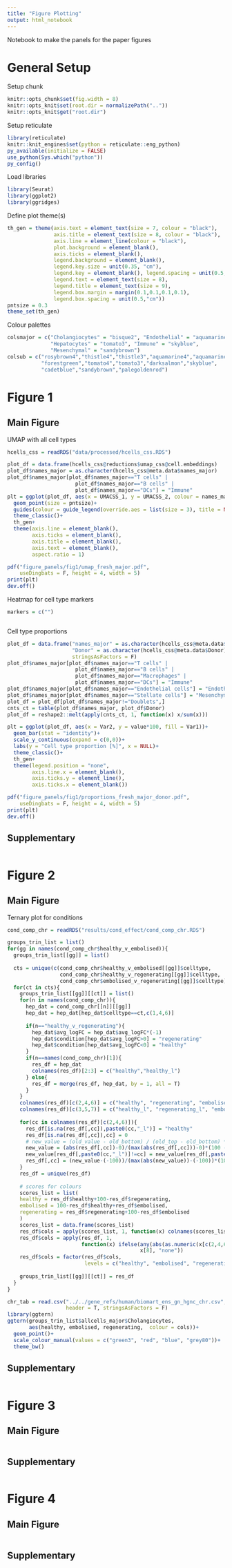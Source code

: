 ```yaml
---
title: "Figure Plotting"
output: html_notebook
---
```


Notebook to make the panels for the paper figures

# General Setup
Setup chunk

```r
knitr::opts_chunk$set(fig.width = 8)
knitr::opts_knit$set(root.dir = normalizePath(".."))
knitr::opts_knit$get("root.dir")
```

Setup reticulate

```r
library(reticulate)
knitr::knit_engines$set(python = reticulate::eng_python)
py_available(initialize = FALSE)
use_python(Sys.which("python"))
py_config()
```

Load libraries

```r
library(Seurat)
library(ggplot2)
library(ggridges)
```

Define plot theme(s)

```r
th_gen = theme(axis.text = element_text(size = 7, colour = "black"),
               axis.title = element_text(size = 8, colour = "black"),
               axis.line = element_line(colour = "black"),
               plot.background = element_blank(),
               axis.ticks = element_blank(), 
               legend.background = element_blank(), 
               legend.key.size = unit(0.35, "cm"),
               legend.key = element_blank(), legend.spacing = unit(0.5, "cm"),
               legend.text = element_text(size = 8),
               legend.title = element_text(size = 9),
               legend.box.margin = margin(0.1,0.1,0.1,0.1),
               legend.box.spacing = unit(0.5,"cm"))
pntsize = 0.3
theme_set(th_gen)
```

Colour palettes

```r
colsmajor = c("Cholangiocytes" = "bisque2", "Endothelial" = "aquamarine4",  
              "Hepatocytes" = "tomato3", "Immune" = "skyblue", 
              "Mesenchymal" = "sandybrown")
colsub = c("rosybrown4","thistle4","thistle3","aquamarine4","aquamarine3",
           "forestgreen","tomato4","tomato3","darksalmon","skyblue",
           "cadetblue","sandybrown","palegoldenrod")
```



# Figure 1
## Main Figure
UMAP with all cell types

```r
hcells_css = readRDS("data/processed/hcells_css.RDS")
```

```r
plot_df = data.frame(hcells_css@reductions$umap_css@cell.embeddings)
plot_df$names_major = as.character(hcells_css@meta.data$names_major)
plot_df$names_major[plot_df$names_major=="T cells" | 
                      plot_df$names_major=="B cells" | 
                      plot_df$names_major=="DCs"] = "Immune"
plt = ggplot(plot_df, aes(x = UMACSS_1, y = UMACSS_2, colour = names_major))+
  geom_point(size = pntsize)+
  guides(colour = guide_legend(override.aes = list(size = 3), title = NULL))+
  theme_classic()+
  th_gen+
  theme(axis.line = element_blank(),
        axis.ticks = element_blank(),
        axis.title = element_blank(),
        axis.text = element_blank(),
        aspect.ratio = 1)

pdf("figure_panels/fig1/umap_fresh_major.pdf", 
    useDingbats = F, height = 4, width = 5)
print(plt)
dev.off()
```

Heatmap for cell type markers

```r
markers = c("")
```

```r

```

Cell type proportions

```r
plot_df = data.frame("names_major" = as.character(hcells_css@meta.data$names_major),
                     "Donor" = as.character(hcells_css@meta.data$Donor),
                     stringsAsFactors = F)
plot_df$names_major[plot_df$names_major=="T cells" | 
                      plot_df$names_major=="B cells" | 
                      plot_df$names_major=="Macrophages" | 
                      plot_df$names_major=="DCs"] = "Immune"
plot_df$names_major[plot_df$names_major=="Endothelial cells"] = "Endothelial"
plot_df$names_major[plot_df$names_major=="Stellate cells"] = "Mesenchymal"
plot_df = plot_df[plot_df$names_major!="Doublets",]
cnts_ct = table(plot_df$names_major, plot_df$Donor)
plot_df = reshape2::melt(apply(cnts_ct, 1, function(x) x/sum(x)))

plt = ggplot(plot_df, aes(x = Var2, y = value*100, fill = Var1))+
  geom_bar(stat = "identity")+
  scale_y_continuous(expand = c(0,0))+
  labs(y = "Cell type proportion [%]", x = NULL)+
  theme_classic()+
  th_gen+
  theme(legend.position = "none", 
        axis.line.x = element_blank(),
        axis.ticks.y = element_line(),
        axis.ticks.x = element_blank())

pdf("figure_panels/fig1/proportions_fresh_major_donor.pdf", 
    useDingbats = F, height = 4, width = 5)
print(plt)
dev.off()
```





## Supplementary


```r

```



# Figure 2
## Main Figure
Ternary plot for conditions

```r
cond_comp_chr = readRDS("results/cond_effect/cond_comp_chr.RDS")
```

```r
groups_trin_list = list()
for(gg in names(cond_comp_chr$healthy_v_embolised)){
  groups_trin_list[[gg]] = list()
  
  cts = unique(c(cond_comp_chr$healthy_v_embolised[[gg]]$celltype,
                 cond_comp_chr$healthy_v_regenerating[[gg]]$celltype,
                 cond_comp_chr$embolised_v_regenerating[[gg]]$celltype))
  for(ct in cts){
    groups_trin_list[[gg]][[ct]] = list()
    for(n in names(cond_comp_chr)){
      hep_dat = cond_comp_chr[[n]][[gg]]
      hep_dat = hep_dat[hep_dat$celltype==ct,c(1,4,6)]
      
      if(n=="healthy_v_regenerating"){
        hep_dat$avg_logFC = hep_dat$avg_logFC*(-1)
        hep_dat$condition[hep_dat$avg_logFC>0] = "regenerating"
        hep_dat$condition[hep_dat$avg_logFC<0] = "healthy"
      }
      if(n==names(cond_comp_chr)[1]){
        res_df = hep_dat
        colnames(res_df)[2:3] = c("healthy","healthy_l")
      } else{
        res_df = merge(res_df, hep_dat, by = 1, all = T)
      }
    }
    colnames(res_df)[c(2,4,6)] = c("healthy", "regenerating", "embolised")
    colnames(res_df)[c(3,5,7)] = c("healthy_l", "regenerating_l", "embolised_l")
    
    for(cc in colnames(res_df)[c(2,4,6)]){
      res_df[is.na(res_df[,cc]),paste0(cc,"_l")] = "healthy"
      res_df[is.na(res_df[,cc]),cc] = 0
      # new_value = (old_value - old_bottom) / (old_top - old_bottom) * (new_top - new_bottom) + new_bottom
      new_value = (abs(res_df[,cc])-0)/(max(abs(res_df[,cc]))-0)*(100 - 0)+0
      new_value[res_df[,paste0(cc,"_l")]!=cc] = new_value[res_df[,paste0(cc,"_l")]!=cc]*(-1)
      res_df[,cc] = (new_value-(-100))/(max(abs(new_value))-(-100))*(100 - 0)+0
    }
    res_df = unique(res_df)
    
    # scores for colours
    scores_list = list(
    healthy = res_df$healthy+100-res_df$regenerating,
    embolised = 100-res_df$healthy+res_df$embolised,
    regenerating = res_df$regenerating+100-res_df$embolised
    )
    scores_list = data.frame(scores_list)
    res_df$cols = apply(scores_list, 1, function(x) colnames(scores_list)[which.max(x)])
    res_df$cols = apply(res_df, 1, 
                        function(x) ifelse(any(abs(as.numeric(x[c(2,4,6)])-50)>=10), 
                                           x[8], "none"))
    res_df$cols = factor(res_df$cols, 
                         levels = c("healthy", "embolised", "regenerating", "none"))
    
    groups_trin_list[[gg]][[ct]] = res_df
  }
}

chr_tab = read.csv("../../gene_refs/human/biomart_ens_gn_hgnc_chr.csv", 
                   header = T, stringsAsFactors = F)
library(ggtern)
ggtern(groups_trin_list$allcells_major$Cholangiocytes, 
       aes(healthy, embolised, regenerating,  colour = cols))+
  geom_point()+
  scale_colour_manual(values = c("green3", "red", "blue", "grey80"))+
  theme_bw()
```



## Supplementary


```r

```


# Figure 3
## Main Figure


```r

```



## Supplementary


```r

```


# Figure 4
## Main Figure


```r

```



## Supplementary


```r

```






